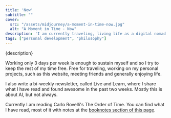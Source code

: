 ```yaml
---
title: 'Now'
subtitle: ""
cover: 
  src: "/assets/midjourney/a-moment-in-time-now.jpg"
  alt: "A Moment in Time - Now"
description: 'I am currently traveling, living life as a digital nomad. This means I work as a software consultant for Henkel 3 days per week. Right now I am traveling around in India until November 2023.'
tags: ["personal development", "philosophy"]
---
```


<p>{description}</p>

Working only 3 days per week is enough to sustain myself and so I try to keep the rest of my time free. Free for traveling, working on my personal projects, such as this website, meeting friends and generally enjoying life. 

I also write a bi-weekly newsletter, called Live and Learn, where I share what I have read and found awesome in the past two weeks. Mostly this is about AI, but not always. 

Currently I am reading Carlo Rovelli's The Order of Time. You can find what I have read, most of it with notes at the [booknotes section of this page](/booknotes).